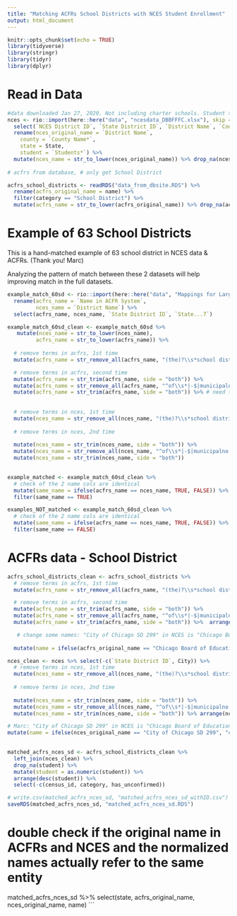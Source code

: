 ```yaml
---
title: "Matching ACFRs School Districts with NCES Student Enrollment"
output: html_document
---
```


```r
knitr::opts_chunk$set(echo = TRUE)
library(tidyverse)
library(stringr)
library(tidyr)
library(dplyr)

```

# Read in Data 


```r
#data downloaded Jan 27, 2020. Not including charter schools. Student > 1. 
nces <- rio::import(here::here("data", "ncesdata_DBBFFFC.xlsx"), skip = 14) %>% 
  select(`NCES District ID`, `State District ID`, `District Name`, `County Name*`, City, State, `Students*`) %>% 
  rename(nces_original_name = `District Name`,
    county = `County Name*`, 
    state = State, 
    student = `Students*`) %>% 
  mutate(nces_name = str_to_lower(nces_original_name)) %>% drop_na(nces_name)
  
# acfrs from database, # only get School District

acfrs_school_districts <- readRDS("data_from_dbsite.RDS") %>% 
  rename(acfrs_original_name = name) %>% 
  filter(category == "School District") %>% 
  mutate(acfrs_name = str_to_lower(acfrs_original_name)) %>% drop_na(acfrs_name) 

```

# Example of 63 School Districts

This is a hand-matched example of 63 school district in NCES data & ACFRs. (Thank you! Marc)

Analyzing the pattern of match between these 2 datasets will help improving match in the full datasets. 

```r
example_match_60sd <- rio::import(here::here("data", "Mappings for Largest School Districts (2).xlsx")) %>% 
  rename(acfrs_name = `Name in ACFR System`, 
         nces_name = `District Name`) %>% 
  select(acfrs_name, nces_name, `State District ID`, `State...7`) 

example_match_60sd_clean <- example_match_60sd %>% 
   mutate(nces_name = str_to_lower(nces_name),
         acfrs_name = str_to_lower(acfrs_name)) %>% 
  
  # remove terms in acfrs, 1st time
  mutate(acfrs_name = str_remove_all(acfrs_name, "(the)?\\s*school district\\s*(of)?|county|independent school district|district school board|\\s*board of education\\s* (of the)?|public schools|the school board of|board of education|public school system")) %>% 

  # remove terms in acfrs, second time
  mutate(acfrs_name = str_trim(acfrs_name, side = "both")) %>% 
  mutate(acfrs_name = str_remove_all(acfrs_name, "^of\\s*|-$|municipalno.*|\\.|'s|’s|[0-9]*$")) %>% 
  mutate(acfrs_name = str_trim(acfrs_name, side = "both")) %>% # need to repeat b/c after removing words, space remains
  
  
  # remove terms in nces, 1st time
  mutate(nces_name = str_remove_all(nces_name, "(the)?\\s*school district\\s*(of)?|independent school district|district( school board)?|board of education|isd|public schools|schools|(co)? pblc schs|county|(city )?sd")) %>% 
  
  # remove terms in nces, 2nd time
  
  mutate(nces_name = str_trim(nces_name, side = "both")) %>% 
  mutate(nces_name = str_remove_all(nces_name, "^of\\s*|-$|municipalno.*|\\.|'s|’s|[0-9]*$")) %>% 
  mutate(nces_name = str_trim(nces_name, side = "both")) 
  

example_matched <- example_match_60sd_clean %>% 
  # check of the 2 name cols are identical
  mutate(same_name = ifelse(acfrs_name == nces_name, TRUE, FALSE)) %>% 
  filter(same_name == TRUE)

examples_NOT_matched <- example_match_60sd_clean %>% 
  # check of the 2 name cols are identical
  mutate(same_name = ifelse(acfrs_name == nces_name, TRUE, FALSE)) %>% 
  filter(same_name == FALSE)

```


# ACFRs data - School District

```r
acfrs_school_districts_clean <- acfrs_school_districts %>% 
  # remove terms in acfrs, 1st time
  mutate(acfrs_name = str_remove_all(acfrs_name, "(the)?\\s*school district\\s*(of)?|county|independent school district|district school board|\\s*board of education\\s* (of the)?|public schools|the school board of|board of education|public school system")) %>% 

  # remove terms in acfrs, second time
  mutate(acfrs_name = str_trim(acfrs_name, side = "both")) %>% 
  mutate(acfrs_name = str_remove_all(acfrs_name, "^of\\s*|-$|municipalno.*|\\.|'s|’s|[0-9]*$")) %>% 
  mutate(acfrs_name = str_trim(acfrs_name, side = "both")) %>%  arrange(acfrs_name) %>% slice(-c(1:14)) %>% rename(name = acfrs_name) %>% 

   # change some names: "City of Chicago SD 299" in NCES is "Chicago Board of Education" in Acfrs 
  
  mutate(name = ifelse(acfrs_original_name == "Chicago Board of Education", "chicago board of education", name)) 
```

```r
nces_clean <- nces %>% select(-c(`State District ID`, City)) %>% 
  # remove terms in nces, 1st time
  mutate(nces_name = str_remove_all(nces_name, "(the)?\\s*school district\\s*(of)?|independent school district|district( school board)?|board of education|isd|public schools|schools|(co)? pblc schs|county|(city )?sd")) %>% 
  
  # remove terms in nces, 2nd time
  
  mutate(nces_name = str_trim(nces_name, side = "both")) %>% 
  mutate(nces_name = str_remove_all(nces_name, "^of\\s*|-$|municipalno.*|\\.|'s|’s|[0-9]*$")) %>% 
  mutate(nces_name = str_trim(nces_name, side = "both")) %>% arrange(nces_name) %>% slice(-c(1:1)) %>% rename(name = nces_name) %>% 

# Marc: "City of Chicago SD 299" in NCES is "Chicago Board of Education" in Acfrs 
mutate(name = ifelse(nces_original_name == "City of Chicago SD 299", "chicago board of education", name))
  

```

```r

matched_acfrs_nces_sd <- acfrs_school_districts_clean %>% 
  left_join(nces_clean) %>% 
  drop_na(student) %>%
  mutate(student = as.numeric(student)) %>% 
  arrange(desc(student)) %>% 
  select(-c(census_id, category, has_unconfirmed)) 

# write.csv(matched_acfrs_nces_sd, "matched_acfrs_nces_sd_withID.csv")
saveRDS(matched_acfrs_nces_sd, "matched_acfrs_nces_sd.RDS")


```


# double check if the original name in ACFRs and NCES and the normalized names actually refer to the same entity
matched_acfrs_nces_sd %>% select(state, acfrs_original_name, nces_original_name, name)
```



